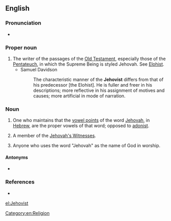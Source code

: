 ==English==
{{wikipedia}}

===Pronunciation===
* {{IPA|/dʒəˈhoʊvɨst/|lang=en}}

===Proper noun===
{{en-proper noun}}

# The writer of the passages of the [[Old Testament]], especially those of the [[Pentateuch]], in which the Supreme Being is styled Jehovah. See [[Elohist]].
#* Samuel Davidson
#*: The characteristic manner of the '''Jehovist''' differs from that of his predecessor [the Elohist]. He is fuller and freer in his descriptions; more reflective in his assignment of motives and causes; more artificial in mode of narration.

===Noun===
{{en-noun}}

# One who maintains that the [[vowel point]]s of the word [[Jehovah]], in [[Hebrew]], are the proper vowels of that word; opposed to [[adonist]].
# {{label|en|pejorative}} A member of the [[Jehovah's Witnesses]].
# Anyone who uses the word "Jehovah" as the name of God in worship.

====Antonyms====
* {{l|en|adonist}}

===References===
* {{R:Webster 1913}}

[[Category:en:Religion]]

[[el:Jehovist]]